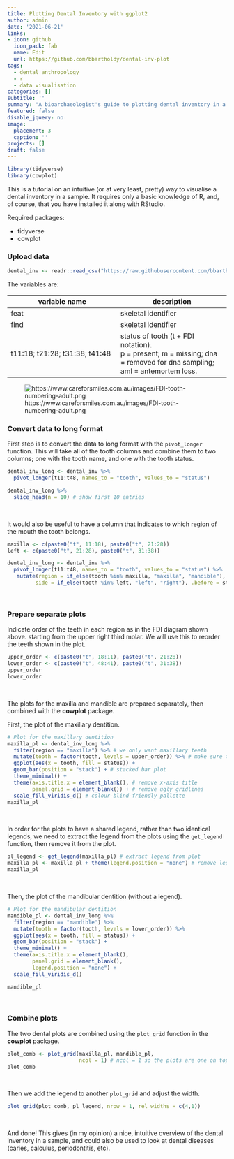 ```yaml
---
title: Plotting Dental Inventory with ggplot2
author: admin
date: '2021-06-21'
links:
- icon: github
  icon_pack: fab
  name: Edit
  url: https://github.com/bbartholdy/dental-inv-plot
tags:
  - dental anthropology
  - r
  - data visualisation
categories: []
subtitle: ''
summary: "A bioarchaeologist's guide to plotting dental inventory in a sample of skeletal remains."
featured: false
disable_jquery: no
image:
  placement: 3
  caption: ''
projects: []
draft: false
---
```


```r
library(tidyverse)
library(cowplot)
```

This is a tutorial on an intuitive (or at very least, pretty) way to visualise a
dental inventory in a sample. It requires only a basic knowledge of R, and, of
course, that you have installed it along with RStudio.

Required packages:

- tidyverse
- cowplot

### Upload data

```r
dental_inv <- readr::read_csv("https://raw.githubusercontent.com/bbartholdy/dental-inv-plot/main/data/dental-inv.csv")
```

The variables are:

| variable name | description |
|----|----|
| feat | skeletal identifier |
| find | skeletal identifier |
| t11:18; t21:28; t31:38; t41:48 | status of tooth (t + FDI notation). <br> p = present; m = missing; dna = removed for dna sampling; aml = antemortem loss. |

![https://www.careforsmiles.com.au/images/FDI-tooth-numbering-adult.png](/img/dental-inv-plot/FDI-tooth-numbering-adult.png)

### Convert data to long format

First step is to convert the data to long format with the `pivot_longer` function.
This will take all of the tooth columns and combine them to two columns; one with
the tooth name, and one with the tooth status.

```r
dental_inv_long <- dental_inv %>%
  pivot_longer(t11:t48, names_to = "tooth", values_to = "status")
```

```r
dental_inv_long %>%
  slice_head(n = 10) # show first 10 entries
```

<br>

It would also be useful to have a column that indicates to which region of the 
mouth the tooth belongs.

```r
maxilla <- c(paste0("t", 11:18), paste0("t", 21:28))
left <- c(paste0("t", 21:28), paste0("t", 31:38))

dental_inv_long <- dental_inv %>%
  pivot_longer(t11:t48, names_to = "tooth", values_to = "status") %>%
   mutate(region = if_else(tooth %in% maxilla, "maxilla", "mandible"), 
         side = if_else(tooth %in% left, "left", "right"), .before = status)
```

<br>

### Prepare separate plots

Indicate order of the teeth in each region as in the FDI diagram shown above. 
starting from the upper right third molar. We will use this to reorder the 
teeth shown in the plot.

```r
upper_order <- c(paste0("t", 18:11), paste0("t", 21:28))
lower_order <- c(paste0("t", 48:41), paste0("t", 31:38))
upper_order
lower_order
```

<br>

The plots for the maxilla and mandible are prepared separately, then combined
with the **cowplot** package.

First, the plot of the maxillary dentition.

```r
# Plot for the maxillary dentition
maxilla_pl <- dental_inv_long %>%
  filter(region == "maxilla") %>% # we only want maxillary teeth
  mutate(tooth = factor(tooth, levels = upper_order)) %>% # make sure the order on the plot is according to the order the teeth are positioned in the mouth
  ggplot(aes(x = tooth, fill = status)) +
  geom_bar(position = "stack") + # stacked bar plot
  theme_minimal() +
  theme(axis.title.x = element_blank(), # remove x-axis title
        panel.grid = element_blank()) + # remove ugly gridlines
  scale_fill_viridis_d() # colour-blind-friendly pallette
maxilla_pl
```

<br>

In order for the plots to have a shared legend, rather than two identical legends,
we need to extract the legend from the plots using the `get_legend` function, 
then remove it from the plot.

```r
pl_legend <- get_legend(maxilla_pl) # extract legend from plot
maxilla_pl <- maxilla_pl + theme(legend.position = "none") # remove legend
maxilla_pl
```

<br>

Then, the plot of the mandibular dentition (without a legend).

```r
# Plot for the mandibular dentition
mandible_pl <- dental_inv_long %>%
  filter(region == "mandible") %>%
  mutate(tooth = factor(tooth, levels = lower_order)) %>%
  ggplot(aes(x = tooth, fill = status)) +
  geom_bar(position = "stack") +
  theme_minimal() +
  theme(axis.title.x = element_blank(),
        panel.grid = element_blank(),
        legend.position = "none") +
  scale_fill_viridis_d()

mandible_pl
```

<br>

### Combine plots

The two dental plots are combined using the `plot_grid` function in the **cowplot**
package.

```r
plot_comb <- plot_grid(maxilla_pl, mandible_pl, 
                       ncol = 1) # ncol = 1 so the plots are one on top of the other
plot_comb
```

<br>

Then we add the legend to another `plot_grid` and adjust the width.

```r
plot_grid(plot_comb, pl_legend, nrow = 1, rel_widths = c(4,1))
```

<br>

And done! This gives (in my opinion) a nice, intuitive overview of the dental
inventory in a sample, and could also be used to look at dental diseases 
(caries, calculus, periodontitis, etc).